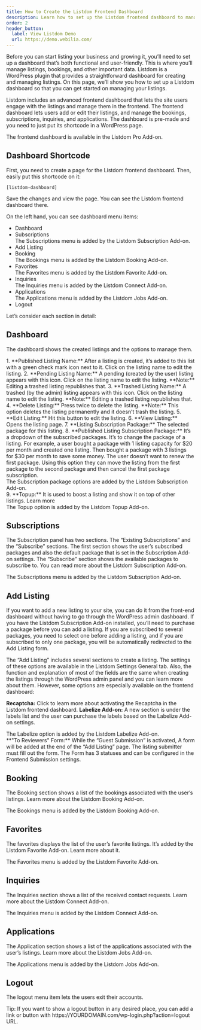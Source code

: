 ```yaml
---
title: How to Create the Listdom Frontend Dashboard
description: Learn how to set up the Listdom frontend dashboard to manage listings, bookings, and other user data.
order: 2
header_button:
  label: View Listdom Demo
  url: https://demo.webilia.com/
---
```



Before you can start listing your business and growing it, you’ll need to set up a dashboard that’s both functional and user-friendly. This is where you’ll manage listings, bookings, and other important data. Listdom is a WordPress plugin that provides a straightforward dashboard for creating and managing listings. On this page, we’ll show you how to set up a Listdom dashboard so that you can get started on managing your listings.

Listdom includes an advanced frontend dashboard that lets the site users engage with the listings and manage them in the frontend. The frontend dashboard lets users add or edit their listings, and manage the bookings, subscriptions, inquiries, and applications. The dashboard is pre-made and you need to just put its shortcode in a WordPress page.

<Aside type="note">
The frontend dashboard is available in the Listdom Pro Add-on.
</Aside>

## Dashboard Shortcode

First, you need to create a page for the Listdom frontend dashboard. Then, easily put this shortcode on it:

`[listdom-dashboard]`

Save the changes and view the page. You can see the Listdom frontend dashboard there.

On the left hand, you can see dashboard menu items:

- Dashboard
- Subscriptions
    <Aside type="note">
    The Subscriptions menu is added by the Listdom Subscription Add-on.
    </Aside>
- Add Listing
- Booking
    <Aside type="note">
    The Bookings menu is added by the Listdom Booking Add-on.
    </Aside>
- Favorites
    <Aside type="note">
    The Favorites menu is added by the Listdom Favorite Add-on.
    </Aside>
- Inquiries
    <Aside type="note">
    The Inquiries menu is added by the Listdom Connect Add-on.
    </Aside>
- Applications
    <Aside type="note">
    The Applications menu is added by the Listdom Jobs Add-on.
    </Aside>
- Logout

Let’s consider each section in detail:

## Dashboard

The dashboard shows the created listings and the options to manage them.

<Steps>
1. **Published Listing Name:** After a listing is created, it’s added to this list with a green check mark icon next to it. Click on the listing name to edit the listing.
2. **Pending Listing Name:** A pending (created by the user) listing appears with this icon. Click on the listing name to edit the listing. **Note:** Editing a trashed listing republishes that.
3. **Trashed Listing Name:** A trashed (by the admin) listing appears with this icon. Click on the listing name to edit the listing. **Note:** Editing a trashed listing republishes that.
4. **Delete Listing:** Press twice to delete the listing. **Note:** This option deletes the listing permanently and it doesn’t trash the listing.
5. **Edit Listing:** Hit this button to edit the listing.
6. **View Listing:** Opens the listing page.
7. **Listing Subscription Package:** The selected package for this listing.
8. **Published Listing Subscription Package:** It’s a dropdown of the subscribed packages. It’s to change the package of a listing. For example, a user bought a package with 1 listing capacity for $20 per month and created one listing. Then bought a package with 3 listings for $30 per month to save some money. The user doesn’t want to renew the first package. Using this option they can move the listing from the first package to the second package and then cancel the first package subscription.
    <Aside type="note">
    The Subscription package options are added by the Listdom Subscription Add-on.
    </Aside>
9. **Topup:** It is used to boost a listing and show it on top of other listings. Learn more
    <Aside type="note">
    The Topup option is added by the Listdom Topup Add-on.
    </Aside>
</Steps>

## Subscriptions

The Subscription panel has two sections. The “Existing Subscriptions” and the “Subscribe” sections. The first section shows the user’s subscribed packages and also the default package that is set in the Subscription Add-on settings. The “Subscribe” section shows the available packages to subscribe to. You can read more about the Listdom Subscription Add-on.

<Aside type="note">
The Subscriptions menu is added by the Listdom Subscription Add-on.
</Aside>

## Add Listing

If you want to add a new listing to your site, you can do it from the front-end dashboard without having to go through the WordPress admin dashboard. If you have the Listdom Subscription Add-on installed, you’ll need to purchase a package before you can add a listing. If you are subscribed to several packages, you need to select one before adding a listing, and if you are subscribed to only one package, you will be automatically redirected to the Add Listing form.

The “Add Listing” includes several sections to create a listing. The settings of these options are available in the Listdom Settings General tab. Also, the function and explanation of most of the fields are the same when creating the listings through the WordPress admin panel and you can learn more about them. However, some options are especially available on the frontend dashboard:

**Recaptcha:** Click to learn more about activating the Recaptcha in the Listdom frontend dashboard.
**Labelize Add-on:** A new section is under the labels list and the user can purchase the labels based on the Labelize Add-on settings.
<Aside type="note">
The Labelize option is added by the Listdom Labelize Add-on.
</Aside>
**"To Reviewers" Form:** While the “Guest Submission” is activated, A form will be added at the end of the “Add Listing” page. The listing submitter must fill out the form. The Form has 3 statuses and can be configured in the Frontend Submission settings.

## Booking

The Booking section shows a list of the bookings associated with the user’s listings. Learn more about the Listdom Booking Add-on.

<Aside type="note">
The Bookings menu is added by the Listdom Booking Add-on.
</Aside>

## Favorites

The favorites displays the list of the user’s favorite listings. It’s added by the Listdom Favorite Add-on. Learn more about it.

<Aside type="note">
The Favorites menu is added by the Listdom Favorite Add-on.
</Aside>

## Inquiries

The Inquiries section shows a list of the received contact requests. Learn more about the Listdom Connect Add-on.

<Aside type="note">
The Inquiries menu is added by the Listdom Connect Add-on.
</Aside>

## Applications

The Application section shows a list of the applications associated with the user’s listings. Learn more about the Listdom Jobs Add-on.

<Aside type="note">
The Applications menu is added by the Listdom Jobs Add-on.
</Aside>

## Logout

The logout menu item lets the users exit their accounts.

<Aside type="tip">
Tip: If you want to show a logout button in any desired place, you can add a link or button with https://YOURDOMAIN.com/wp-login.php?action=logout URL.
</Aside>

